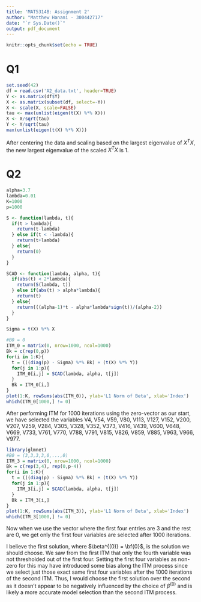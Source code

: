 ```yaml
---
title: 'MAT5314B: Assignment 2'
author: "Matthew Hanani - 300442717"
date: "`r Sys.Date()`"
output: pdf_document
---
```


```r
knitr::opts_chunk$set(echo = TRUE)
```
# Q1
```r
set.seed(42)
df = read.csv('A2_data.txt', header=TRUE)
Y <- as.matrix(df$Y)
X <- as.matrix(subset(df, select=-Y))
X <- scale(X, scale=FALSE)
tau <- max(unlist(eigen(t(X) %*% X)))
X <- X/sqrt(tau)
Y <- Y/sqrt(tau)
max(unlist(eigen(t(X) %*% X)))
```
After centering the data and scaling based on the largest eigenvalue of $X^TX$, the new largest eigenvalue of the scaled $X^TX$ is 1.

# Q2
```r
alpha=3.7
lambda=0.01
K=1000
p=1000

S <- function(lambda, t){
  if(t > lambda){
    return(t-lambda)
  } else if(t < -lambda){
    return(t+lambda)
  } else{
    return(0)
  }
}

SCAD <- function(lambda, alpha, t){
  if(abs(t) < 2*lambda){
    return(S(lambda, t))
  } else if(abs(t) > alpha*lambda){
    return(t)
  } else{
    return(((alpha-1)*t - alpha*lambda*sign(t))/(alpha-2))
  }
}

Sigma = t(X) %*% X

#B0 = 0
ITM_0 = matrix(0, nrow=1000, ncol=1000)
Bk = c(rep(0,p))
for(i in 1:K){
  t = (((diag(p) - Sigma) %*% Bk) + (t(X) %*% Y))
  for(j in 1:p){
    ITM_0[i,j] = SCAD(lambda, alpha, t[j])
  }
  Bk = ITM_0[i,]
}
plot(1:K, rowSums(abs(ITM_0)), ylab='L1 Norm of Beta', xlab='Index')
which(ITM_0[1000,] != 0)
```

After performing ITM for 1000 iterations using the zero-vector as our start, we have selected the variables V4, V54, V59, V80, V113, V127, V152, V200, V207, V259, V284, V305, V328, V352, V373, V416, V439, V600, V648, V669, V733, V761, V770, V788, V791, V815, V826, V859, V885, V963, V966, V977.

```r
library(glmnet)
#B0 = (3,3,3,3,0,...,0)
ITM_3 = matrix(0, nrow=1000, ncol=1000)
Bk = c(rep(3,4), rep(0,p-4))
for(i in 1:K){
  t = (((diag(p) - Sigma) %*% Bk) + (t(X) %*% Y))
  for(j in 1:p){
    ITM_3[i,j] = SCAD(lambda, alpha, t[j])
  }
  Bk = ITM_3[i,]
}
plot(1:K, rowSums(abs(ITM_3)), ylab='L1 Norm of Beta', xlab='Index')
which(ITM_3[1000,] != 0)
```

Now when we use the vector where the first four entries are 3 and the rest are 0, we get only the first four variables are selected after 1000 iterations.

I believe the first solution, where $\beta^{(0)} = \bf{0}$, is the solution we should choose. We saw from the first ITM that only the fourth variable was not thresholded out of the first four. Setting the first four variables as non-zero for this may have introduced some bias along the ITM process since we select just those exact same first four variables after the 1000 iterations of the second ITM. Thus, I would choose the first solution over the second as it doesn't appear to be negatively influenced by the choice of $\beta^{(0)}$ and is likely a more accurate model selection than the second ITM process.